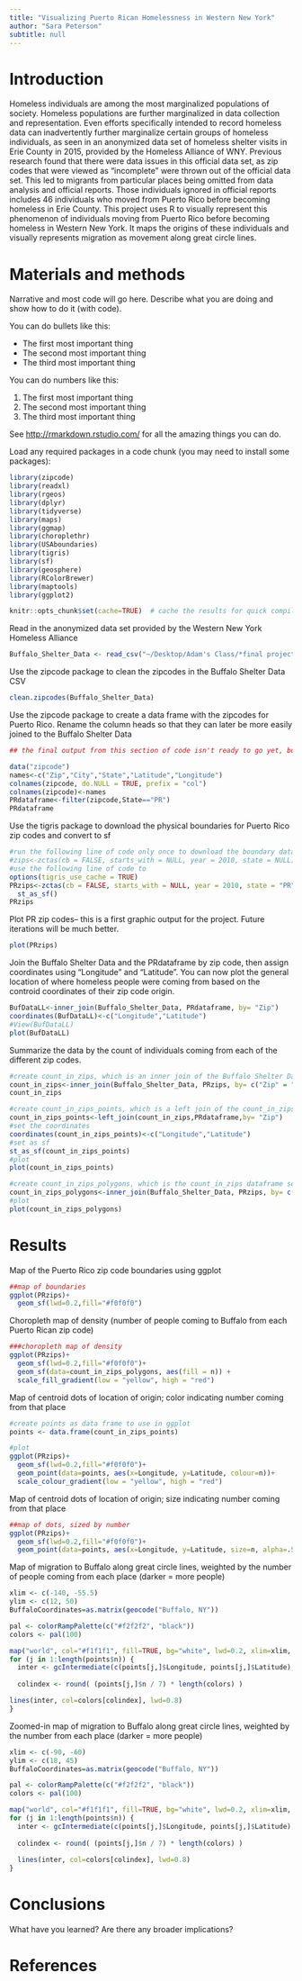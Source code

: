 ```yaml
---
title: "Visualizing Puerto Rican Homelessness in Western New York"
author: "Sara Peterson"
subtitle: null
---
```


# Introduction
Homeless individuals are among the most marginalized populations of society. Homeless populations are further marginalized in data collection and representation. Even efforts specifically intended to record homeless data can inadvertently further marginalize certain groups of homeless individuals, as seen in an anonymized data set of homeless shelter visits in Erie County in 2015, provided by the Homeless Alliance of WNY. Previous research found that there were data issues in this official data set, as zip codes that were viewed as “incomplete” were thrown out of the official data set. This led to migrants from particular places being omitted from data analysis and official reports. Those individuals ignored in official reports includes 46 individuals who moved from Puerto Rico before becoming homeless in Erie County. This project uses R to visually represent this phenomenon of individuals moving from Puerto Rico before becoming homeless in Western New York. It maps the origins of these individuals and visually represents migration as movement along great circle lines.



# Materials and methods

Narrative and most code will go here.  Describe what you are doing and show how to do it (with code).

You can do bullets like this:

* The first most important thing
* The second most important thing
* The third most important thing

You can do numbers like this:

1. The first most important thing
2. The second most important thing
3. The third most important thing

See [http://rmarkdown.rstudio.com/](http://rmarkdown.rstudio.com/) for all the amazing things you can do.


Load any required packages in a code chunk (you may need to install some packages):

```r
library(zipcode)
library(readxl)
library(rgeos)
library(dplyr)
library(tidyverse)
library(maps)
library(ggmap)
library(choroplethr)
library(USAboundaries)
library(tigris)
library(sf)
library(geosphere)
library(RColorBrewer)
library(maptools)
library(ggplot2)

knitr::opts_chunk$set(cache=TRUE)  # cache the results for quick compiling
```




Read in the anonymized data set provided by the Western New York Homeless Alliance

```r
Buffalo_Shelter_Data <- read_csv("~/Desktop/Adam's Class/*final project/Buffalo Shelter Data (original).csv")
```

Use the zipcode package to clean the zipcodes in the Buffalo Shelter Data CSV
```r
clean.zipcodes(Buffalo_Shelter_Data)
```



Use the zipcode package to create a data frame with the zipcodes for Puerto Rico. Rename the column heads so that they can later be more easily joined to the Buffalo Shelter Data
```r
## the final output from this section of code isn't ready to go yet, but it will be used to generate a map in future iterations of the project

data("zipcode")
names<-c("Zip","City","State","Latitude","Longitude")
colnames(zipcode, do.NULL = TRUE, prefix = "col")
colnames(zipcode)<-names
PRdataframe<-filter(zipcode,State=="PR")
PRdataframe
```



Use the tigris package to download the physical boundaries for Puerto Rico zip codes and convert to sf
```r
#run the following line of code only once to download the boundary data -- it may take awhile
#zips<-zctas(cb = FALSE, starts_with = NULL, year = 2010, state = NULL)
#use the following line of code to 
options(tigris_use_cache = TRUE)
PRzips<-zctas(cb = FALSE, starts_with = NULL, year = 2010, state = "PR")%>%
  st_as_sf()
PRzips
```

Plot PR zip codes-- this is a first graphic output for the project. Future iterations will be much better.
```r
plot(PRzips)
```


Join the Buffalo Shelter Data and the PRdataframe by zip code, then assign coordinates using "Longitude" and "Latitude". You can now plot the general location of where homeless people were coming from based on the controid coordinates of their zip code origin.
```r
BufDataLL<-inner_join(Buffalo_Shelter_Data, PRdataframe, by= "Zip")
coordinates(BufDataLL)<-c("Longitude","Latitude")
#View(BufDataLL)
plot(BufDataLL)

```





Summarize the data by the count of individuals coming from each of the different zip codes.
```r
#create count_in_zips, which is an inner join of the Buffalo Shelter Data and the PRzips sf object, then group by zip code and summarize
count_in_zips<-inner_join(Buffalo_Shelter_Data, PRzips, by= c("Zip" = "ZCTA5CE10"))%>%group_by(Zip)%>%summarise(n=n())
count_in_zips

#create count_in_zips_points, which is a left join of the count_in_zips data frame that you just created and the PRdataframe that has the locations of the zip codes
count_in_zips_points<-left_join(count_in_zips,PRdataframe,by= "Zip")
#set the coordinates
coordinates(count_in_zips_points)<-c("Longitude","Latitude")
#set as sf
st_as_sf(count_in_zips_points)
#plot 
plot(count_in_zips_points)

#create count_in_zips_polygons, which is the count_in_zips dataframe set as a sf
count_in_zips_polygons<-inner_join(Buffalo_Shelter_Data, PRzips, by= c("Zip" = "ZCTA5CE10"))%>%st_as_sf()%>%group_by(Zip)%>%summarise(n=n())
#plot
plot(count_in_zips_polygons)

```




# Results

Map of the Puerto Rico zip code boundaries using ggplot
```r
##map of boundaries
ggplot(PRzips)+
  geom_sf(lwd=0.2,fill="#f0f0f0")
```

Choropleth map of density (number of people coming to Buffalo from each Puerto Rican zip code)
```r
###choropleth map of density
ggplot(PRzips)+
  geom_sf(lwd=0.2,fill="#f0f0f0")+
  geom_sf(data=count_in_zips_polygons, aes(fill = n)) +
  scale_fill_gradient(low = "yellow", high = "red")
```



Map of centroid dots of location of origin; color indicating number coming from that place
```r
#create points as data frame to use in ggplot
points <- data.frame(count_in_zips_points)

#plot
ggplot(PRzips)+
  geom_sf(lwd=0.2,fill="#f0f0f0")+
  geom_point(data=points, aes(x=Longitude, y=Latitude, colour=n))+
  scale_colour_gradient(low = "yellow", high = "red")
```


Map of centroid dots of location of origin; size indicating number coming from that place
```r
##map of dots, sized by number
ggplot(PRzips)+
  geom_sf(lwd=0.2,fill="#f0f0f0")+
  geom_point(data=points, aes(x=Longitude, y=Latitude, size=n, alpha=.5))

```


Map of migration to Buffalo along great circle lines, weighted by the number of people coming from each place (darker = more people)
```r

xlim <- c(-140, -55.5)
ylim <- c(12, 50)
BuffaloCoordinates=as.matrix(geocode("Buffalo, NY"))

pal <- colorRampPalette(c("#f2f2f2", "black"))
colors <- pal(100)

map("world", col="#f1f1f1", fill=TRUE, bg="white", lwd=0.2, xlim=xlim, ylim=ylim)
for (j in 1:length(points$n)) {
  inter <- gcIntermediate(c(points[j,]$Longitude, points[j,]$Latitude), BuffaloCoordinates, n=100, addStartEnd=TRUE)
  
  colindex <- round( (points[j,]$n / 7) * length(colors) )

lines(inter, col=colors[colindex], lwd=0.8)
}
```



Zoomed-in map of migration to Buffalo along great circle lines, weighted by the number from each place (darker = more people)

```r

xlim <- c(-90, -60)
ylim <- c(18, 45)
BuffaloCoordinates=as.matrix(geocode("Buffalo, NY"))

pal <- colorRampPalette(c("#f2f2f2", "black"))
colors <- pal(100)

map("world", col="#f1f1f1", fill=TRUE, bg="white", lwd=0.2, xlim=xlim, ylim=ylim)
for (j in 1:length(points$n)) {
  inter <- gcIntermediate(c(points[j,]$Longitude, points[j,]$Latitude), BuffaloCoordinates, n=100, addStartEnd=TRUE)
  
  colindex <- round( (points[j,]$n / 7) * length(colors) )
  
  lines(inter, col=colors[colindex], lwd=0.8)
}
```

# Conclusions

What have you learned?  Are there any broader implications?

# References
